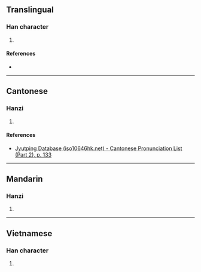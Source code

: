 {{character info/new}}
==Translingual==

===Han character===
{{Han char|rn=75|rad=木|as=15|sn=19|four=|canj=DTWI,XDTWI|ids=⿰木蔑}}

# {{defn|Han|sort=木15}}

====References====
* {{Han ref|kx=0560.130|dkj=15806|dj=0949.160|hdz=21312.040|uh=6AD7|ud=27351}}

----

==Cantonese==

===Hanzi===
{{yue-hanzi|jyut=[[mit6]]|y=mit6}}

# {{defn|lang=yue|sort=木15}}

====References====
*[http://www.iso10646hk.net/jp/document/download.jsp Jyutping Database (iso10646hk.net) - Cantonese Pronunciation List (Part 2), p. 133]

----

==Mandarin==

===Hanzi===
{{cmn-hanzi|pin=[[miè]] ([[mie4]])|wg=mieh<sup>4</sup>}}

# {{defn|lang=cmn|sort=木15}}

----

==Vietnamese==

===Han character===
{{vi-readings|rs=木15| hanviet = mít}}

# {{defn|lang=vi|sort=木15}}